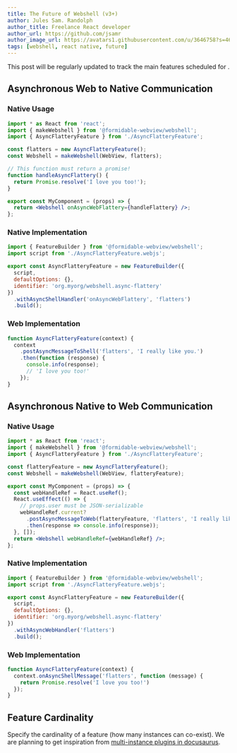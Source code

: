 ```yaml
---
title: The Future of Webshell (v3+)
author: Jules Sam. Randolph
author_title: Freelance React developer
author_url: https://github.com/jsamr
author_image_url: https://avatars1.githubusercontent.com/u/3646758?s=460&u=f699d25514156aa9b975837a52daf135449e43d8&v=4
tags: [webshell, react native, future]
---
```



This post will be regularly updated to track the main features scheduled for <Webshell />.

## Asynchronous Web to Native Communication

### Native Usage

```jsx title="MyComponent.jsx"
import * as React from 'react';
import { makeWebshell } from '@formidable-webview/webshell';
import { AsyncFlatteryFeature } from './AsyncFlatteryFeature';

const flatters = new AsyncFlatteryFeature();
const Webshell = makeWebshell(WebView, flatters);

// This function must return a promise!
function handleAsyncFlattery() {
  return Promise.resolve('I love you too!');
}

export const MyComponent = (props) => {
  return <Webshell onAsyncWebFlattery={handleFlattery} />;
};
```

### Native Implementation

```js title="AsyncFlatteryFeature.js"
import { FeatureBuilder } from '@formidable-webview/webshell';
import script from './AsyncFlatteryFeature.webjs';

export const AsyncFlatteryFeature = new FeatureBuilder({
  script,
  defaultOptions: {},
  identifier: 'org.myorg/webshell.async-flattery'
})
  .withAsyncShellHandler('onAsyncWebFlattery', 'flatters')
  .build();
```

### Web Implementation

```js title="AsyncFlatteryFeature.webjs"
function AsyncFlatteryFeature(context) {
  context
    .postAsyncMessageToShell('flatters', 'I really like you.')
    .then(function (response) {
      console.info(response);
      // 'I love you too!'
    });
}
```

## Asynchronous Native to Web Communication

### Native Usage

```jsx title="MyComponent.jsx"
import * as React from 'react';
import { makeWebshell } from '@formidable-webview/webshell';
import { AsyncFlatteryFeature } from './AsyncFlatteryFeature';

const flatteryFeature = new AsyncFlatteryFeature();
const Webshell = makeWebshell(WebView, flatteryFeature);

export const MyComponent = (props) => {
  const webHandleRef = React.useRef();
  React.useEffect(() => {
    // props.user must be JSON-serializable
    webHandleRef.current?
      .postAsyncMessageToWeb(flatteryFeature, 'flatters', 'I really like you!')
      .then(response => console.info(response));
  }, []);
  return <Webshell webHandleRef={webHandleRef} />;
};
```

### Native Implementation

```js title="AsyncFlatteryFeature.js"
import { FeatureBuilder } from '@formidable-webview/webshell';
import script from './AsyncFlatteryFeature.webjs';

export const AsyncFlatteryFeature = new FeatureBuilder({
  script,
  defaultOptions: {},
  identifier: 'org.myorg/webshell.async-flattery'
})
  .withAsyncWebHandler('flatters')
  .build();
```

### Web Implementation

```js title="AsyncFlatteryFeature.webjs"
function AsyncFlatteryFeature(context) {
  context.onAsyncShellMessage('flatters', function (message) {
    return Promise.resolve('I love you too!')
  });
}
```

## Feature Cardinality

Specify the cardinality of a feature (how many instances can co-exist). We
are planning to get inspiration from [multi-instance plugins in
docusaurus](https://v2.docusaurus.io/docs/using-plugins#multi-instance-plugins-and-plugin-ids).

